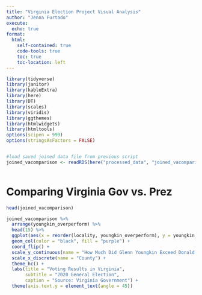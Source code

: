 ```yaml
---
title: "Virginia Election Project Visual Analysis"
author: "Jenna Furtado"
execute:
  echo: true
format:
  html:
    self-contained: true
    code-tools: true
    toc: true
    toc-location: left
---
```



```r


library(tidyverse)
library(janitor)
library(kableExtra)
library(here)
library(DT)
library(scales)
library(viridis)
library(ggthemes)
library(htmlwidgets)
library(htmltools)
options(scipen = 999)
options(stringsAsFactors = FALSE)


#load saved joined data file from previous script
joined_vacomparison <- readRDS(here("processed_data", "joined_vacomparison.rds"))



```


# Comparing Virginia Gov vs. Prez



```r

head(joined_vacomparison)


```
```r
joined_vacomparison %>% 
  arrange(youngkin_overperform) %>% 
  head(15) %>% 
  ggplot(aes(x = reorder(locality, youngkin_overperform), y = youngkin_overperform)) +
  geom_col(color = "black", fill = "purple") + 
  coord_flip() + 
  scale_y_continuous(name = "How Much Did Glenn Youngkin Exceed Donald Trump in Votes") +
  scale_x_discrete(name = "County") + 
  theme_hc() +
  labs(title = "Voting Results in Virginia",
       subtitle = "2020 General Election",
       caption = "Source: Virginia Government") +
  theme(axis.text.y = element_text(angle = 45))

```

